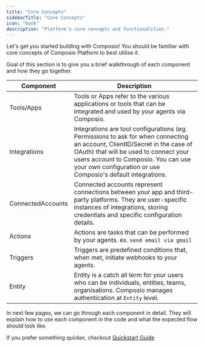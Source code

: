 ```yaml
---
title: "Core Concepts"
sidebarTitle: "Core Concepts"
icon: "book"
description: "Platform's core concepts and functionalities."
---
```


Let's get you started building with Composio! You should be familiar with core concepts of Composio Platform to best utilise it.

Goal of this section is to give you a brief walkthrough of each component and how they go together.

| Component         | Description                                                                                                                                                                                                                                                                |
| ----------------- | -------------------------------------------------------------------------------------------------------------------------------------------------------------------------------------------------------------------------------------------------------------------------- |
| Tools/Apps        | Tools or Apps refer to the various applications or tools that can be integrated and used by your agents via Composio.                                                                                                                                                      |
| Integrations      | Integrations are tool configurations (eg. Permissions to ask for when connecting an account, ClientID/Secret in the case of OAuth) that will be used to connect your users account to Composio. You can use your own configuration or use Composio's default integrations. |
| ConnectedAccounts | Connected accounts represent connections between your app and third-party platforms. They are user-specific instances of integrations, storing credentials and specific configuration details.                                                                             |
| Actions           | Actions are tasks that can be performed by your agents. ex. `send email via gmail`                                                                                                                                                                                         |
| Triggers          | Triggers are predefined conditions that, when met, initiate webhooks to your agents.                                                                                                                                                                                       |
| Entity            | Entity is a catch all term for your users who can be individuals, entities, teams, organisations. Composio manages authentication at `Entity` level.                                                                                                                       |

In next few pages, we can go through each component in detail. They will explain how to use each component in the code and what the expected flow should look like.

If you prefer something quicker, checkout [Quickstart Guide](../intro/quickstart)
